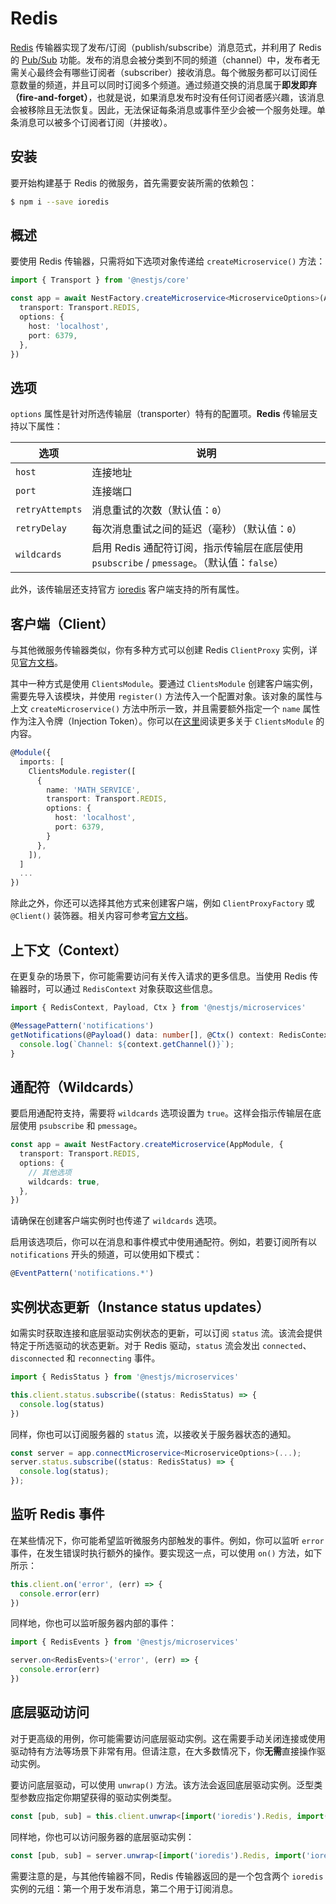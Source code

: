 
# Redis

[Redis](https://redis.io/) 传输器实现了发布/订阅（publish/subscribe）消息范式，并利用了 Redis 的 [Pub/Sub](https://redis.io/topics/pubsub) 功能。发布的消息会被分类到不同的频道（channel）中，发布者无需关心最终会有哪些订阅者（subscriber）接收消息。每个微服务都可以订阅任意数量的频道，并且可以同时订阅多个频道。通过频道交换的消息属于**即发即弃（fire-and-forget）**，也就是说，如果消息发布时没有任何订阅者感兴趣，该消息会被移除且无法恢复。因此，无法保证每条消息或事件至少会被一个服务处理。单条消息可以被多个订阅者订阅（并接收）。

<DocImage src={redisImage} alt="Redis 1" />

## 安装

要开始构建基于 Redis 的微服务，首先需要安装所需的依赖包：

```bash
$ npm i --save ioredis
```

## 概述

要使用 Redis 传输器，只需将如下选项对象传递给 `createMicroservice()` 方法：

```ts filename='main.ts'
import { Transport } from '@nestjs/core'

const app = await NestFactory.createMicroservice<MicroserviceOptions>(AppModule, {
  transport: Transport.REDIS,
  options: {
    host: 'localhost',
    port: 6379,
  },
})
```

## 选项

`options` 属性是针对所选传输层（transporter）特有的配置项。**Redis** 传输层支持以下属性：

| 选项            | 说明                                                                                       |
| --------------- | ------------------------------------------------------------------------------------------ |
| `host`          | 连接地址                                                                                   |
| `port`          | 连接端口                                                                                   |
| `retryAttempts` | 消息重试的次数（默认值：`0`）                                                              |
| `retryDelay`    | 每次消息重试之间的延迟（毫秒）（默认值：`0`）                                              |
| `wildcards`     | 启用 Redis 通配符订阅，指示传输层在底层使用 `psubscribe` / `pmessage`。（默认值：`false`） |

此外，该传输层还支持官方 [ioredis](https://redis.github.io/ioredis/index.html#RedisOptions) 客户端支持的所有属性。

## 客户端（Client）

与其他微服务传输器类似，你有多种方式可以创建 Redis `ClientProxy` 实例，详见[官方文档](/microservices/basics#client)。

其中一种方式是使用 `ClientsModule`。要通过 `ClientsModule` 创建客户端实例，需要先导入该模块，并使用 `register()` 方法传入一个配置对象。该对象的属性与上文 `createMicroservice()` 方法中所示一致，并且需要额外指定一个 `name` 属性作为注入令牌（Injection Token）。你可以在[这里](/microservices/basics#client)阅读更多关于 `ClientsModule` 的内容。

```ts
@Module({
  imports: [
    ClientsModule.register([
      {
        name: 'MATH_SERVICE',
        transport: Transport.REDIS,
        options: {
          host: 'localhost',
          port: 6379,
        }
      },
    ]),
  ]
  ...
})
```

除此之外，你还可以选择其他方式来创建客户端，例如 `ClientProxyFactory` 或 `@Client()` 装饰器。相关内容可参考[官方文档](/microservices/basics#client)。

## 上下文（Context）

在更复杂的场景下，你可能需要访问有关传入请求的更多信息。当使用 Redis 传输器时，可以通过 `RedisContext` 对象获取这些信息。

```ts
import { RedisContext, Payload, Ctx } from '@nestjs/microservices'

@MessagePattern('notifications')
getNotifications(@Payload() data: number[], @Ctx() context: RedisContext) {
  console.log(`Channel: ${context.getChannel()}`);
}
```

## 通配符（Wildcards）

要启用通配符支持，需要将 `wildcards` 选项设置为 `true`。这样会指示传输层在底层使用 `psubscribe` 和 `pmessage`。

```ts
const app = await NestFactory.createMicroservice(AppModule, {
  transport: Transport.REDIS,
  options: {
    // 其他选项
    wildcards: true,
  },
})
```

请确保在创建客户端实例时也传递了 `wildcards` 选项。

启用该选项后，你可以在消息和事件模式中使用通配符。例如，若要订阅所有以 `notifications` 开头的频道，可以使用如下模式：

```ts
@EventPattern('notifications.*')
```

## 实例状态更新（Instance status updates）

如需实时获取连接和底层驱动实例状态的更新，可以订阅 `status` 流。该流会提供特定于所选驱动的状态更新。对于 Redis 驱动，`status` 流会发出 `connected`、`disconnected` 和 `reconnecting` 事件。

```ts
import { RedisStatus } from '@nestjs/microservices'

this.client.status.subscribe((status: RedisStatus) => {
  console.log(status)
})
```

同样，你也可以订阅服务器的 `status` 流，以接收关于服务器状态的通知。

```ts
const server = app.connectMicroservice<MicroserviceOptions>(...);
server.status.subscribe((status: RedisStatus) => {
  console.log(status);
});
```

## 监听 Redis 事件

在某些情况下，你可能希望监听微服务内部触发的事件。例如，你可以监听 `error` 事件，在发生错误时执行额外的操作。要实现这一点，可以使用 `on()` 方法，如下所示：

```ts
this.client.on('error', (err) => {
  console.error(err)
})
```

同样地，你也可以监听服务器内部的事件：

```ts
import { RedisEvents } from '@nestjs/microservices'

server.on<RedisEvents>('error', (err) => {
  console.error(err)
})
```

## 底层驱动访问

对于更高级的用例，你可能需要访问底层驱动实例。这在需要手动关闭连接或使用驱动特有方法等场景下非常有用。但请注意，在大多数情况下，你**无需**直接操作驱动实例。

要访问底层驱动，可以使用 `unwrap()` 方法。该方法会返回底层驱动实例。泛型类型参数应指定你期望获得的驱动实例类型。

```ts
const [pub, sub] = this.client.unwrap<[import('ioredis').Redis, import('ioredis').Redis]>()
```

同样地，你也可以访问服务器的底层驱动实例：

```ts
const [pub, sub] = server.unwrap<[import('ioredis').Redis, import('ioredis').Redis]>()
```

需要注意的是，与其他传输器不同，Redis 传输器返回的是一个包含两个 `ioredis` 实例的元组：第一个用于发布消息，第二个用于订阅消息。
